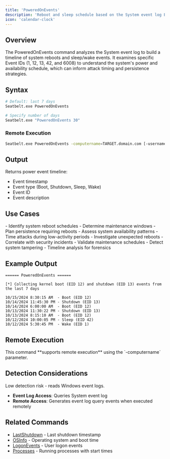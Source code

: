 ```yaml
---
title: 'PoweredOnEvents'
description: 'Reboot and sleep schedule based on the System event log EIDs 1, 12, 13, 42, and 6008'
icon: 'calendar-clock'
---
```


## Overview

The PoweredOnEvents command analyzes the System event log to build a timeline of system reboots and sleep/wake events. It examines specific Event IDs (1, 12, 13, 42, and 6008) to understand the system's power and availability schedule, which can inform attack timing and persistence strategies.

## Syntax

```bash
# Default: last 7 days
Seatbelt.exe PoweredOnEvents

# Specify number of days
Seatbelt.exe "PoweredOnEvents 30"
```

### Remote Execution
```bash
Seatbelt.exe PoweredOnEvents -computername=TARGET.domain.com [-username=DOMAIN\user -password=pass]
```

## Output

Returns power event timeline:
- Event timestamp
- Event type (Boot, Shutdown, Sleep, Wake)
- Event ID
- Event description

## Use Cases

<Tabs>
  <Tab title="Red Team">
    - Identify system reboot schedules
    - Determine maintenance windows
    - Plan persistence requiring reboots
    - Assess system availability patterns
    - Time attacks during low-activity periods
  </Tab>
  <Tab title="Blue Team">
    - Investigate unexpected reboots
    - Correlate with security incidents
    - Validate maintenance schedules
    - Detect system tampering
    - Timeline analysis for forensics
  </Tab>
</Tabs>

## Example Output

```
====== PoweredOnEvents ======

[*] Collecting kernel boot (EID 12) and shutdown (EID 13) events from the last 7 days

10/15/2024 8:30:15 AM  - Boot (EID 12)
10/14/2024 11:45:30 PM - Shutdown (EID 13)
10/14/2024 6:00:00 AM  - Boot (EID 12)
10/13/2024 11:30:22 PM - Shutdown (EID 13)
10/13/2024 8:15:10 AM  - Boot (EID 12)
10/12/2024 10:00:05 PM - Sleep (EID 42)
10/12/2024 5:30:45 PM  - Wake (EID 1)
```

## Remote Execution

<Check>
This command **supports remote execution** using the `-computername` parameter.
</Check>

## Detection Considerations

<Info>
Low detection risk - reads Windows event logs.
</Info>

- **Event Log Access**: Queries System event log
- **Remote Access**: Generates event log query events when executed remotely

## Related Commands

- [LastShutdown](/commands/lastshutdown) - Last shutdown timestamp
- [OSInfo](/commands/osinfo) - Operating system and boot time
- [LogonEvents](/commands/logonevents) - User logon events
- [Processes](/commands/processes) - Running processes with start times
